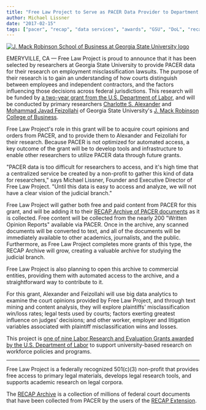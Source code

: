 ```yaml
---
title: "Free Law Project to Serve as PACER Data Provider to Department of Labor Grantees at Georgia State University"
author: Michael Lissner
date: "2017-02-15"
tags: ["pacer", "recap", "data services", "awards", "GSU", "DoL", "recap archive"]
---
```



<div className="right-image">
    <a href="http://robinson.gsu.edu">
        <img src="/images/gsu.png"
             alt="J. Mack Robinson School of Business at Georgia State University logo"
             className="img-responsive border"/>
    </a>
</div>

EMERYVILLE, CA — Free Law Project is proud to announce that it has been selected by researchers at Georgia State University to provide PACER data for their research on employment misclassification lawsuits. The purpose of their research is to gain an understanding of how courts distinguish between employees and independent contractors, and the factors influencing those decisions across federal jurisdictions. This research will be funded by [a two-year grant from the U.S. Department of Labor][dol], and will be conducted by primary researchers [Charlotte S. Alexander][ca] and [Mohammad Javad Feizollahi][jf] of Georgia State University's [J. Mack Robinson College of Business][gsu].

Free Law Project's role in this grant will be to acquire court opinions and orders from PACER, and to provide them to Alexander and Feizollahi for their research. Because PACER is not optimized for automated access, a key outcome of the grant will be to develop tools and infrastructure to enable other researchers to utilize PACER data through future grants.
 
"PACER data is too difficult for researchers to access, and it's high time that a centralized service be created by a non-profit to gather this kind of data for researchers," says Michael Lissner, Founder and Executive Director of Free Law Project. "Until this data is easy to access and analyze, we will not have a clear vision of the judicial branch."

Free Law Project will gather both free and paid content from PACER for this grant, and will be adding it to their [RECAP Archive of PACER documents][archive] as it is collected. Free content will be collected from the nearly 200 "Written Opinion Reports" available via PACER. Once in the archive, any scanned documents will be converted to text, and all of the documents will be immediately available to other academics, journalists, and the public. Furthermore, as Free Law Project completes more grants of this type, the RECAP Archive will grow, creating a valuable archive for studying the judicial branch. 

Free Law Project is also planning to open this archive to commercial entities, providing them with automated access to the archive, and a straightforward way to contribute to it.

For this grant, Alexander and Feizollahi will use big data analytics to examine the court opinions provided by Free Law Project, and through text mining and content analysis, they will explore plaintiffs' misclassification win/loss rates; legal tests used by courts; factors exerting greatest influence on judges’ decisions; and other worker, employer and litigation variables associated with plaintiff misclassification wins and losses.

This project is [one of nine Labor Research and Evaluation Grants awarded by the U.S. Department of Labor][dol] to support university-based research on workforce policies and programs.


------


Free Law Project is a federally recognized 501(c)(3) non-profit that provides free access to primary legal materials, develops legal research tools, and supports academic research on legal corpora.

The [RECAP Archive][archive] is a collection of millions of federal court documents that have been collected from PACER by the users of the [RECAP Extension][ext].  



[dol]: https://www.dol.gov/newsroom/releases/oasp/oasp20170112
[archive]: https://www.courtlistener.com/recap/
[ext]: /recap/
[ca]: http://robinson.gsu.edu/profile/charlotte-alexander/
[jf]: http://robinson.gsu.edu/profile/m-javad-feizollahi/
[gsu]: http://robinson.gsu.edu
